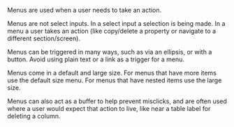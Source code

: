 
Menus are used when a user needs to take an action.

Menus are not select inputs. In a select input a selection is being made. In a menu a user takes an action (like copy/delete a property or navigate to a different section/screen).

<div
  className={css`
    margin: 40px 0px;
    width: auto;
    height: 390px;
    background-image: url('${CDN}/images/guidelines/LM-menus-1@3x.png');
    background-position: center center;
    background-repeat: no-repeat;
    background-size: contain;
  `}
/>

Menus can be triggered in many ways, such as via an ellipsis, or with a button. Avoid using plain text or a link as a trigger for a menu.

<div
  className={css`
    margin: 40px 0px;
    width: auto;
    height: 237px;
    background-image: url('${CDN}/images/guidelines/LM-menus-2@3x.png');
    background-position: center center;
    background-repeat: no-repeat;
    background-size: contain;
  `}
/>

Menus come in a default and large size. For menus that have more items use the default size menu. For menus that have nested items use the large size.

<div
  className={css`
    margin: 40px 0px;
    width: auto;
    height: 410px;
    background-image: url('${CDN}/images/guidelines/LM-menus-3@3x.png');
    background-position: center center;
    background-repeat: no-repeat;
    background-size: contain;
  `}
/>

Menus can also act as a buffer to help prevent misclicks, and are often used where a user would expect that action to live, like near a table label for deleting a column.

<div
  className={css`
    margin: 40px 0px;
    width: auto;
    height: 250px;
    background-image: url('${CDN}/images/guidelines/LM-menus-4@3x.png');
    background-position: center center;
    background-repeat: no-repeat;
    background-size: contain;
  `}
/>

